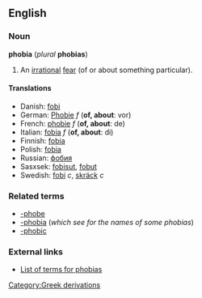 {{wikipedia}}
==English==
===Noun===
'''phobia''' (''plural'' '''phobias''')

#An [[irrational]] [[fear]] (of or about something particular).

====Translations====
*Danish: [[fobi]]
*German: [[Phobie#German|Phobie]] ''f'' ('''of, about''': vor)
*French: [[phobie#French|phobie]] ''f'' ('''of, about''': de)
*Italian: [[fobia#Italian|fobia]] ''f'' ('''of, about''': di)
*Finnish: [[fobia#Finnish|fobia]]
*Polish: [[fobia#Polish|fobia]]
*Russian: [[фобия]]
*Sasxsek: [[fobisut]], [[fobut]]
*Swedish: [[fobi]] ''c'', [[skräck]] ''c''

===Related terms===
*[[-phobe]]
*[[-phobia]] (''which see for the names of some phobias'')
*[[-phobic]]

===External links===
*[http://www.phobialist.com List of terms for phobias]
[[Category:Greek derivations]]